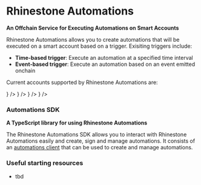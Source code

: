 
# Rhinestone Automations

**An Offchain Service for Executing Automations on Smart Accounts**

Rhinestone Automations allows you to create automations that will be executed on a smart account based on a trigger. Exisiting triggers include:

- **Time-based trigger**: Execute an automation at a specified time interval
- **Event-based trigger**: Execute an automation based on an event emitted onchain

Current accounts supported by Rhinestone Automations are:

<Cards>
  <Card
    title="ERC-7579"
    href="https://erc7579.com/"
    icon={
      <Image
        src="/logos/erc7579.png"
        width={50}
        height={50}
        alt=""
        style={{ marginRight: "5px" }}
      />
    }
  />
  <Card
    title="Safe"
    href="https://safe.global/"
    icon={
      <Image
        src="/logos/safe.png"
        width={50}
        height={50}
        alt=""
        style={{ marginRight: "5px" }}
      />
    }
  />
  <Card
    title="Kernel (v3)"
    href="https://zerodev.app/"
    icon={
      <Image
        src="/logos/zerodev.png"
        width={50}
        height={50}
        alt=""
        style={{ marginRight: "5px" }}
      />
    }
  />
  <Card
    title="Biconomy (v3) (soon)"
    href="https://biconomy.io/"
    icon={
      <Image
        src="/logos/biconomy.jpeg"
        width={50}
        height={50}
        alt=""
        style={{ marginRight: "5px" }}
      />
    }
  />
</Cards>

### Automations SDK

**A TypeScript library for using Rhinestone Automations**

The Rhinestone Automations SDK allows you to interact with Rhinestone Automations easily and create, sign and manage automations. It consists of an [automations client](/automations/automations-sdk/createAutomationClient) that can be used to create and manage automations.

### Useful starting resources

- tbd

